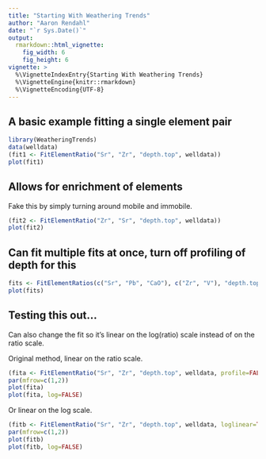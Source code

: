 ```yaml
---
title: "Starting With Weathering Trends"
author: "Aaron Rendahl"
date: "`r Sys.Date()`"
output: 
  rmarkdown::html_vignette:
    fig_width: 6
    fig_height: 6
vignette: >
  %\VignetteIndexEntry{Starting With Weathering Trends}
  %\VignetteEngine{knitr::rmarkdown}
  %\VignetteEncoding{UTF-8}
---
```


## A basic example fitting a single element pair

```r
library(WeatheringTrends)
data(welldata)
(fit1 <- FitElementRatio("Sr", "Zr", "depth.top", welldata))
plot(fit1)
```

## Allows for enrichment of elements

Fake this by simply turning around mobile and immobile.
```r
(fit2 <- FitElementRatio("Zr", "Sr", "depth.top", welldata))
plot(fit2)
```

## Can fit multiple fits at once, turn off profiling of depth for this

```r
fits <- FitElementRatios(c("Sr", "Pb", "CaO"), c("Zr", "V"), "depth.top", welldata, profile=FALSE, verbose=FALSE)
plot(fits)
```

## Testing this out...

Can also change the fit so it's linear on the log(ratio) scale instead of on the ratio scale.

Original method, linear on the ratio scale.
```r
(fita <- FitElementRatio("Sr", "Zr", "depth.top", welldata, profile=FALSE))
par(mfrow=c(1,2))
plot(fita)
plot(fita, log=FALSE)
```

Or linear on the log scale.
```r
(fitb <- FitElementRatio("Sr", "Zr", "depth.top", welldata, loglinear=TRUE, profile=FALSE))
par(mfrow=c(1,2))
plot(fitb)
plot(fitb, log=FALSE)
```
